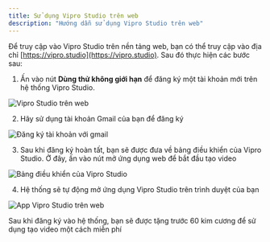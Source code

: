 ```yaml
---
title: Sử dụng Vipro Studio trên web
description: "Hướng dẫn sử dụng Vipro Studio trên web"
---
```


Để truy cập vào Vipro Studio trên nền tảng web, bạn có thể truy cập vào địa chỉ [https://vipro.studio](https://vipro.studio). Sau đó thực hiện các bước sau:

1. Ấn vào nút **Dùng thử không giới hạn** để đăng ký một tài khoản mới trên hệ thống Vipro Studio.

<img
  src="/images/introduction/home.jpg"
  alt="Vipro Studio trên web"
  className="rounded-lg"
/>

2. Hãy sử dụng tài khoản Gmail của bạn để đăng ký

<img
  src="/images/introduction/login.jpg"
  alt="Đăng ký tài khoản với gmail"
  className="rounded-lg"
/>

3. Sau khi đăng ký hoàn tất, bạn sẽ được đưa về bảng điều khiển của Vipro Studio. Ở đây, ấn vào nút mở ứng dụng web để bắt đầu tạo video

<img
  src="/images/introduction/dashboard-web.jpg"
  alt="Bảng điều khiển của Vipro Studio"
  className="rounded-lg"
/>

4. Hệ thống sẽ tự động mở ứng dụng Vipro Studio trên trình duyệt của bạn

<img
  src="/images/introduction/webapp.jpg"
  alt="App Vipro Studio trên web"
  className="rounded-lg"
/>

Sau khi đăng ký vào hệ thống, bạn sẽ được tặng trước 60 kim cương để sử dụng tạo video một cách miễn phí
